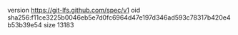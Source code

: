 version https://git-lfs.github.com/spec/v1
oid sha256:f11ce3225b0046eb5e7d0fc6964d47e197d346ad593c78317b420e4b53b39e54
size 13183
